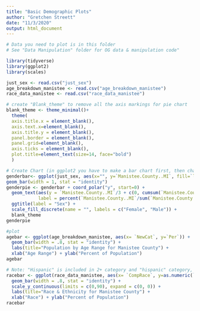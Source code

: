 ```yaml
---
title: "Basic Demographic Plots"
author: "Gretchen Streett"
date: "11/3/2020"
output: html_document
---
```


```r
# Data you need to plot is in this folder
# See "Data Manipulation" folder for OG data & manipulation code" 

library(tidyverse)
library(ggplot2)
library(scales)

just_sex <- read.csv("just_sex")
age_breakdown_manistee <- read.csv("age_breakdown_manistee")
race_data_manistee <- read.csv("race_data_manistee")
```

```r
# create "Blank_theme" to remove all the axis markings for pie chart 
blank_theme <- theme_minimal()+
  theme(
  axis.title.x = element_blank(),
  axis.text.x=element_blank(),
  axis.title.y = element_blank(),
  panel.border = element_blank(),
  panel.grid=element_blank(),
  axis.ticks = element_blank(),
  plot.title=element_text(size=14, face="bold")
  )

# Create Chart (in ggplot2 you have to make a bar chart first, then change "coordinates" to make it into a pie)
genderbar<- ggplot(just_sex, aes(x="", y=`Manistee.County..MI`, fill=`label`))+
geom_bar(width = 1, stat = "identity")
genderpie <- genderbar + coord_polar("y", start=0) +
  geom_text(aes(y = `Manistee.County..MI`/3 + c(0, cumsum(`Manistee.County..MI`)[-length(`Manistee.County..MI`)]), 
            label = percent(`Manistee.County..MI`/sum(`Manistee.County..MI`), accuracy=1)), size=5) + 
  ggtitle(label = "Sex") +
  scale_fill_discrete(name = "", labels = c("Female", "Male")) +
  blank_theme
genderpie 
```

```R
#plot
agebar <- ggplot(age_breakdown_manistee, aes(x= `NewCat`, y=`Per`)) + 
  geom_bar(width = .8, stat = "identity") + 
  labs(title="Population by Age Range for Manistee County") + 
  xlab("Age Range") + ylab("Percent of Population")
agebar
```

```R
# Note: "Hispanic" is included in 2+ category and "hispanic" category, but not others 
racebar <- ggplot(race_data_manistee, aes(x= `CompRace`, y=as.numeric(`Per` * 100))) + 
  geom_bar(width = .8, stat = "identity") + 
  scale_y_continuous(limits = c(0,90), expand = c(0, 0)) +
  labs(title="Race & Ethnicity for Manistee County") + 
  xlab("Race") + ylab("Percent of Population")
racebar
```